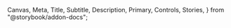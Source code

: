   Canvas,
  Meta,
  Title,
  Subtitle,
  Description,
  Primary,
  Controls,
  Stories,
} from "@storybook/addon-docs";


<Meta of={SideNavStories} />
<Title of={SideNavStories} />
<Subtitle of={SideNavStories} />
<Description of={SideNavStories} />
<Primary of={SideNavStories} />

#### sideNavItems

the `sideNavItems` prop takes an array of objects with type `SideNavItem`

```
type SideNavItem = {
  id: string;
  label: string;
  /**
   * The icon element to display at the end of the Nav Item
   */
  endIcon?: ReactElement;
  /**
   * Whether the item is disabled. When set to true the nav item is set to Disabled color,
   * the link/item is not clickable, and item with children is not expandable.
   */
  isDisabled?: boolean;
  /**
   * Whether the item is active/selected
   */
  isSelected?: boolean;
  /**
   * Event fired when the nav item is clicked
   */
  onClick?(): void;
  /**
   * The status element to display after the label
   */
  severity?: (typeof statusSeverityValues)[number];
  /**
   * The icon element to display at the start of the Nav Item
   */
  startIcon?: ReactElement;
  /**
   * The label to display inside the status
   */
  statusLabel?: string;
  /**
   * The link target prop. e.g., "_blank"
   */
  target?: string;
} & (
  | {
      /**
       * Determines if the side nav item is a section header
       */
      isSectionHeader: true;
      href?: never;
      children?: never;
      isDefaultExpanded?: never;
      isExpanded?: never;
    }
  | {
      /**
       * link added to the nav item. if it is undefined, static text will be displayed.
       * fires onClick event when it is passed
       */
      href: string;
      children?: never;
      isSectionHeader?: never;
      isDefaultExpanded?: never;
      isExpanded?: never;
    }
  | {
      /**
       * An array of side nav items to be displayed as children within Accordion
       */
      children?: SideNavItem[];
      /**
       * Whether the accordion (nav item with children) is expanded by default
       */
      isDefaultExpanded?: boolean;
      /**
       * If true, expands the accordion, otherwise collapse it.
       * Setting this prop enables control over the accordion.
       */
      isExpanded?: boolean;
      isSectionHeader?: never;
      href?: never;
    }
);
```

<Controls />
<Stories />

